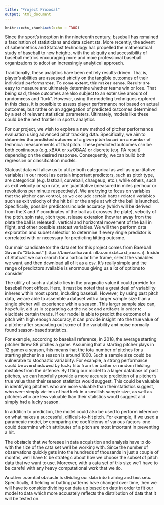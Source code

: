 ```yaml
---
title: "Project Proposal"
output: html_document
---
```


```r
knitr::opts_chunk$set(echo = TRUE)
```

Since the sport’s inception in the nineteenth century, baseball has remained a fascination of statisticians and data scientists. More recently, the advent of sabermetrics and Statcast technology has propelled the mathematical study of baseball to new heights, with the ubiquity and accessibility of baseball metrics encouraging more and more professional baseball organizations to adopt an increasingly analytical approach.

Traditionally, these analytics have been entirely results-driven. That is, player’s abilities are assessed strictly on the tangible outcomes of their individual performances. To some extent, this makes sense. Results are easy to measure and ultimately determine whether teams win or lose. That being said, these outcomes are also subject to an extensive amount of randomness and “luck”. However, using the modeling techniques explored in this class, it is possible to assess player performance not based on actual outcomes, but rather on an aggregation of predicted outcomes determined by a set of relevant statistical parameters. Ultimately, models like these could be the next frontier in sports analytics.

For our project, we wish to explore a new method of pitcher performance evaluation using advanced pitch tracking data. Specifically, we aim to determine the predicted outcome of a given pitch based on a number of technical measurements of that pitch. These predicted outcomes can be both continuous (e.g. xBAA or xwOBAA) or discrete (e.g. PA result), depending on the desired response. Consequently, we can build both regression or classification models.

Statcast data will allow us to utilize both categorical as well as quantitative variables in our model as certain important predictors, such as pitch type, are categorical (e.g. fastball, curveball, changeup, etc.), while others, such as exit velocity or spin rate, are quantitative (measured in miles per hour or revolutions per minute respectively). We are trying to focus on variables that the pitcher can control, so we exclude certain batter-related variables such as exit velocity of the hit ball or the angle at which the ball is launched. Specifically, possible predictors include accuracy (which will be derived from the X and Y coordinates of the ball as it crosses the plate), velocity of the pitch, spin rate, pitch type, release extension (how far away from the plate the ball is released), vertical and horizontal movement of the ball in flight, and other possible statcast variables. We will then perform data exploration and subset selection to determine if every single predictor is correlated with or necessary for predicting hitting outcome.

Our main candidate for the data set for this project comes from Baseball Savant’s “Statcast” [https://baseballsavant.mlb.com/statcast_search]. Inside of Statcast we can search for a particular time frame, select the variables we want, and then download all of it as a csv. It’s really simple and the range of predictors available is enormous giving us a lot of options to consider.

The utility of such a statistic lies in the pragmatic value it could provide for baseball front offices. Here, it must be noted that a great deal of variability inheres within most sports, including baseball. However, by using past pitch data, we are able to assemble a dataset with a larger sample size than a single pitcher will experience within a season. This larger sample size can, hopefully, aid us in separating out the noise and artifacts in order to elucidate certain trends. If our model is able to predict the outcome of a pitch with high enough accuracy, it can provide insight into the true value of a pitcher after separating out some of the variability and noise normally found season-based statistics.

For example, according to baseball reference, in 2018, the average starting pitcher threw 88 pitches a game. Assuming that a starting pitcher plays in 12 games a season, this means that the total number of pitches for a starting pitcher in a season is around 1000. Such a sample size could be vulnerable to stochastic variability. For example, a strong performance could be overshadowed by lucky hits from the batter or random fielding mistakes from the defense. By fitting our model to a larger database of past pitches, we can hopefully provide a more accurate prediction of a pitcher’s true value than their season statistics would suggest. This could be valuable in identifying pitchers who are more valuable than their statistics suggest, who were simply victims of bad luck in a smallish sample size, as well as pitchers who are less valuable than their statistics would suggest and simply had a lucky season.

In addition to prediction, the model could also be used to perform inference on what makes a successful, difficult-to-hit pitch. For example, if we used a parametric model, by comparing the coefficients of various factors, one could determine which attributes of a pitch are most important in preventing a hit.

The obstacle that we foresee in data acquisition and analysis have to do with the size of the data set we’ll be working with. Since the number of observations quickly gets into the hundreds of thousands in just a couple of months, we’ll have to be strategic about how we choose the subset of pitch data that we want to use. Moreover, with a data set of this size we’ll have to be careful with any heavy computational work that we do.

Another potential obstacle is dividing our data into training and test sets. Specifically, if fielding or batting patterns have changed over time, then we will have to consider dividing our data up based on date in order to fit our model to data which more accurately reflects the distribution of data that it will be tested on. 
